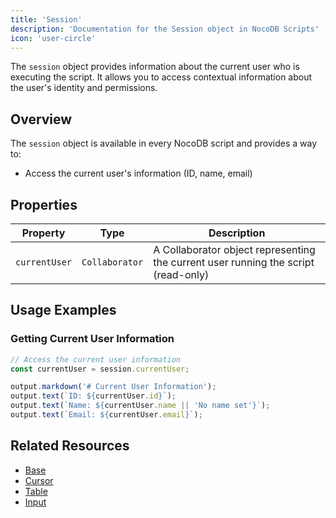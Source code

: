 ```yaml
---
title: 'Session'
description: 'Documentation for the Session object in NocoDB Scripts'
icon: 'user-circle'
---
```


The `session` object provides information about the current user who is executing the script. It allows you to access contextual information about the user's identity and permissions.

## Overview

The `session` object is available in every NocoDB script and provides a way to:

- Access the current user's information (ID, name, email)

## Properties

| Property | Type | Description |
| -------- | ---- | ----------- |
| `currentUser` | `Collaborator` | A Collaborator object representing the current user running the script (read-only) |

## Usage Examples

### Getting Current User Information

```javascript
// Access the current user information
const currentUser = session.currentUser;

output.markdown('# Current User Information');
output.text(`ID: ${currentUser.id}`);
output.text(`Name: ${currentUser.name || 'No name set'}`);
output.text(`Email: ${currentUser.email}`);
```

## Related Resources

- [Base](/docs/scripts/api/base)
- [Cursor](/docs/scripts/api/cursor)
- [Table](/docs/scripts/api/table)
- [Input](/docs/scripts/api/input)